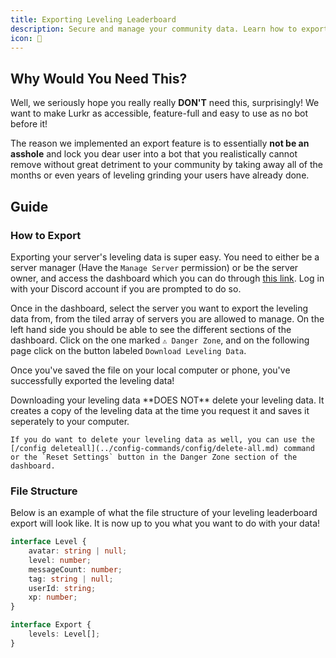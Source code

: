 ```yaml
---
title: Exporting Leveling Leaderboard
description: Secure and manage your community data. Learn how to export Lurkr's leveling information for backup, analysis, or migration.
icon: 📃
---
```


## Why Would You Need This?

Well, we seriously hope you really really **DON'T** need this, surprisingly! We want to make Lurkr as accessible, feature-full and easy to use as no bot before it!

The reason we implemented an export feature is to essentially **not be an asshole** and lock you dear user into a bot that you realistically cannot remove without great detriment to your community by taking away all of the months or even years of leveling grinding your users have already done.

## Guide

### How to Export

Exporting your server's leveling data is super easy. You need to either be a server manager (Have the `Manage Server` permission) or be the server owner, and access the dashboard which you can do through [this link](/guilds). Log in with your Discord account if you are prompted to do so.

Once in the dashboard, select the server you want to export the leveling data from, from the tiled array of servers you are allowed to manage. On the left hand side you should be able to see the different sections of the dashboard. Click on the one marked `⚠️ Danger Zone`, and on the following page click on the button labeled `Download Leveling Data`.

Once you've saved the file on your local computer or phone, you've successfully exported the leveling data!

<Callout type="info">
    Downloading your leveling data **DOES NOT** delete your leveling data. It creates a copy of the leveling data at the time you request it and saves it seperately to your computer.

    If you do want to delete your leveling data as well, you can use the [/config deleteall](../config-commands/config/delete-all.md) command or the `Reset Settings` button in the Danger Zone section of the dashboard.
</Callout>

### File Structure

Below is an example of what the file structure of your leveling leaderboard export will look like. It is now up to you what you want to do with your data!

```typescript
interface Level {
    avatar: string | null;
    level: number;
    messageCount: number;
    tag: string | null;
    userId: string;
    xp: number;
}

interface Export {
    levels: Level[];
}
```
